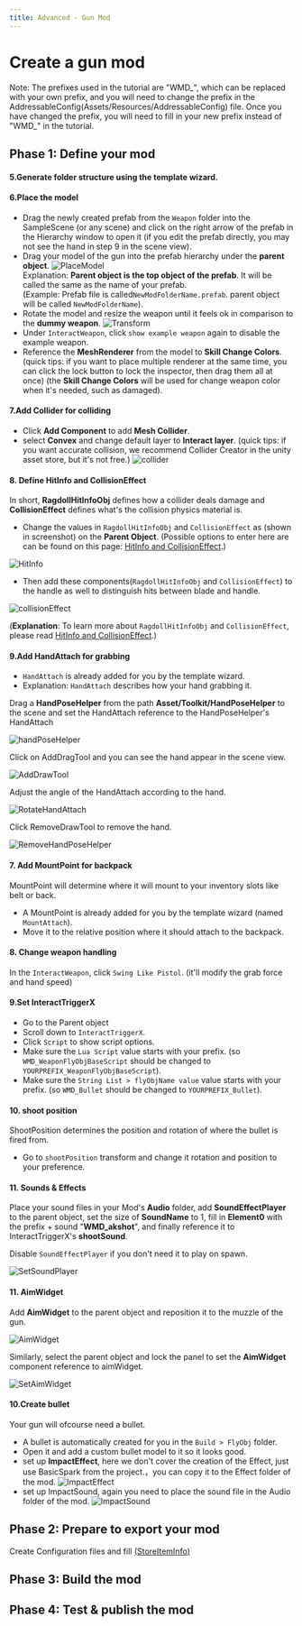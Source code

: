 ```yaml
---
title: Advanced - Gun Mod
---
```


# Create a gun mod

Note: The prefixes used in the tutorial are "WMD\_", which can be replaced with your own prefix, and you will need to change the prefix in the AddressableConfig(Assets/Resources/AddressableConfig) file. Once you have changed the prefix, you will need to fill in your new prefix instead of "WMD\_" in the tutorial.

## Phase 1: Define your mod

<ModTutorialFragmentStepOpenUnity />

#### 5.Generate folder structure using the template wizard.

<ModTutorialFragmentStepTemplateWizard modType="Gun" />

#### 6.Place the model

* Drag the newly created prefab from the `Weapon` folder into the SampleScene (or any scene) and click on the right arrow of the prefab in the Hierarchy window to open it (if you edit the prefab directly, you may not see the hand in step 9 in the scene view).
* Drag your model of the gun into the prefab hierarchy under the <b>parent object</b>.
![PlaceModel](7.create-a-gun-mod/PlaceModel.png)
<br/>Explanation: <b>Parent object is the top object of the prefab</b>. It will be called the same as the name of your prefab.
<br/>(Example: Prefab file is called<code>NewModFolderName.prefab</code>. parent object will be called <code>NewModFolderName</code>).
* Rotate the model and resize the weapon until it feels ok in comparison to the **dummy weapon**.
![Transform](7.create-a-gun-mod/Transform.png)
* Under `InteractWeapon`, click `show example weapon` again to disable the example weapon.
* Reference the **MeshRenderer** from the model to **Skill Change Colors**. (quick tips: if you want to place multiple renderer at the same time, you can click the lock button to lock the inspector, then drag them all at once) (the **Skill Change Colors** will be used for change weapon color when it's needed, such as damaged).

#### 7.Add Collider for colliding

* Click **Add Component** to add **Mesh Collider**.
* select **Convex** and change default layer to **Interact layer**.
(quick tips: if you want accurate collision, we recommend Collider Creator in the unity asset store, but it's not free.)
![collider](7.create-a-gun-mod/collider.png)

#### 8. Define HitInfo and CollisionEffect

In short, **RagdollHitInfoObj** defines how a collider deals damage and **CollisionEffect** defines what's the collision physics material is.

* Change the values in `RagdollHitInfoObj` and `CollisionEffect` as (shown in screenshot) on the **Parent Object**.
(Possible options to enter here are can be found on this page: [HitInfo and CollisionEffect](/docs/details/hitinfo-and-collisioneffect).)

![HitInfo](7.create-a-gun-mod/HitInfo.png)
* Then add these components(`RagdollHitInfoObj` and `CollisionEffect`) to the handle as well to distinguish hits between blade and handle.

![collisionEffect](7.create-a-gun-mod/collisionEffect.png)

(**Explanation**: To learn more about `RagdollHitInfoObj` and `CollisionEffect`, please read [HitInfo and CollisionEffect](/docs/details/hitinfo-and-collisioneffect).)

#### 9.Add HandAttach for grabbing

* `HandAttach` is already added for you by the template wizard.
* Explanation: `HandAttach` describes how your hand grabbing it.

Drag a **HandPoseHelper** from the path **Asset/Toolkit/HandPoseHelper** to the scene and set the HandAttach reference to the HandPoseHelper's HandAttach

![handPoseHelper](7.create-a-gun-mod/handPoseHelper.png)

Click on AddDragTool and you can see the hand appear in the scene view.

![AddDrawTool](7.create-a-gun-mod/AddDrawTool.png)

Adjust the angle of the HandAttach according to the hand.

![RotateHandAttach](7.create-a-gun-mod/RotateHandAttach.png)

Click RemoveDrawTool to remove the hand.

![RemoveHandPoseHelper](7.create-a-gun-mod/RemoveHandPoseHelper.png)

#### 7. Add MountPoint for backpack
MountPoint will determine where it will mount to your inventory slots like belt or back.

* A MountPoint is already added for you by the template wizard (named `MountAttach`).
* Move it to the relative position where it should attach to the backpack.

#### 8. Change weapon handling

In the `InteractWeapon`, click `Swing Like Pistol`. (it'll modify the grab force and hand speed)

#### 9.Set InteractTriggerX

* Go to the Parent object
* Scroll down to `InteractTriggerX`.
* Click `Script` to show script options.
* Make sure the `Lua Script` value starts with your prefix. (so `WMD_WeaponFlyObjBaseScript` should be changed to `YOURPREFIX_WeaponFlyObjBaseScript`).
* Make sure the `String List > flyObjName value` value starts with your prefix. (so `WMD_Bullet` should be changed to `YOURPREFIX_Bullet`).

#### 10. shoot position
ShootPosition determines the position and rotation of where the bullet is fired from.

* Go to `shootPosition` transform and change it rotation and position to your preference.

#### 11. Sounds & Effects
Place your sound files in your Mod's **Audio** folder, add **SoundEffectPlayer** to the parent object, set the size of **SoundName** to 1, fill in **Element0** with the prefix + sound "**WMD_akshot**", and finally reference it to InteractTriggerX's **shootSound**.

Disable `SoundEffectPlayer` if you don't need it to play on spawn.

![SetSoundPlayer](7.create-a-gun-mod/SetSoundPlayer.png)

#### 11. AimWidget
Add **AimWidget** to the parent object and reposition it to the muzzle of the gun.

![AimWidget](7.create-a-gun-mod/AimWidget.png)

Similarly, select the parent object and lock the panel to set the **AimWidget** component reference to aimWidget.

![SetAimWidget](7.create-a-gun-mod/SetAimWidget.png)

#### 10.Create bullet
Your gun will ofcourse need a bullet.

* A bullet is automatically created for you in the `Build > FlyObj` folder.
* Open it and add a custom bullet model to it so it looks good.
* set up **ImpactEffect**, here we don't cover the creation of the Effect, just use BasicSpark from the project.，you can copy it to the Effect folder of the mod.
![ImpactEffect](7.create-a-gun-mod/ImpactEffect.png)
* set up ImpactSound, again you need to place the sound file in the Audio folder of the mod.
![ImpactSound](7.create-a-gun-mod/ImpactSound.png)

## Phase 2: Prepare to export your mod

Create Configuration files and fill [(StoreItemInfo)](/docs/details/item-info-config)



<ModTutorialFragmentStepCreateIcon modType="Weapon" />

## Phase 3: Build the mod

<ModTutorialFragmentPhaseBuild />

## Phase 4: Test & publish the mod

<ModTutorialFragmentPhaseTest />